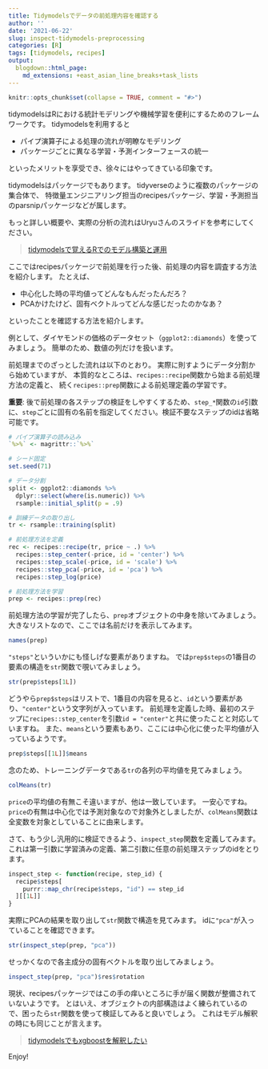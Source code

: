 ```yaml
---
title: Tidymodelsでデータの前処理内容を確認する
author: ''
date: '2021-06-22'
slug: inspect-tidymodels-preprocessing
categories: [R]
tags: [tidymodels, recipes]
output:
  blogdown::html_page:
    md_extensions: +east_asian_line_breaks+task_lists
---
```


```r
knitr::opts_chunk$set(collapse = TRUE, comment = "#>")
```

tidymodelsはRにおける統計モデリングや機械学習を便利にするためのフレームワークです。
tidymodelsを利用すると

- パイプ演算子による処理の流れが明瞭なモデリング
- パッケージごとに異なる学習・予測インターフェースの統一

といったメリットを享受でき、徐々にはやってきている印象です。

tidymodelsはパッケージでもあります。
tidyverseのように複数のパッケージの集合体で、
特徴量エンジニアリング担当のrecipesパッケージ、学習・予測担当のparsnipパッケージなどが属します。

もっと詳しい概要や、実際の分析の流れはUryuさんのスライドを参考にしてください。

> [tidymodelsで覚えるRでのモデル構築と運用](https://speakerdeck.com/s_uryu/tidymodels2020)

ここではrecipesパッケージで前処理を行った後、前処理の内容を調査する方法を紹介します。
たとえば、

- 中心化した時の平均値ってどんなもんだったんだろ？
- PCAかけたけど、固有ベクトルってどんな感じだったのかなあ？

といったことを確認する方法を紹介します。

例として、ダイヤモンドの価格のデータセット（`ggplot2::diamonds`）を使ってみましょう。
簡単のため、数値の列だけを扱います。

前処理までのざっとした流れは以下のとおり。
実際に則すようにデータ分割から始めていますが、
本質的なところは、`recipes::recipe`関数から始まる前処理方法の定義と、
続く`recipes::prep`関数による前処理定義の学習です。

**重要**: 後で前処理の各ステップの検証をしやすくするため、`step_*`関数の`id`引数に、`step`ごとに固有の名前を指定してください。検証不要なステップのidは省略可能です。

```r
# パイプ演算子の読み込み
`%>%` <- magrittr::`%>%`

# シード固定
set.seed(71)

# データ分割
split <- ggplot2::diamonds %>%
  dplyr::select(where(is.numeric)) %>%
  rsample::initial_split(p = .9)

# 訓練データの取り出し
tr <- rsample::training(split)

# 前処理方法を定義
rec <- recipes::recipe(tr, price ~ .) %>%
  recipes::step_center(-price, id = 'center') %>%
  recipes::step_scale(-price, id = 'scale') %>%
  recipes::step_pca(-price, id = 'pca') %>%
  recipes::step_log(price)

# 前処理方法を学習
prep <- recipes::prep(rec)
```

前処理方法の学習が完了したら、`prep`オブジェクトの中身を除いてみましょう。
大きなリストなので、ここでは名前だけを表示してみます。

```r
names(prep)
```

`"steps"`といういかにも怪しげな要素がありますね。
では`prep$steps`の1番目の要素の構造を`str`関数で覗いてみましょう。

```r
str(prep$steps[1L])
```

どうやら`prep$steps`はリストで、1番目の内容を見ると、`id`という要素があり、`"center"`という文字列が入っています。
前処理を定義した時、最初のステップに`recipes::step_center`を引数`id = "center"`と共に使ったことと対応していますね。
また、`means`という要素もあり、ここには中心化に使った平均値が入っているようです。

```r
prep$steps[[1L]]$means
```

念のため、トレーニングデータである`tr`の各列の平均値を見てみましょう。


```r
colMeans(tr)
```

`price`の平均値の有無こそ違いますが、他は一致しています。
一安心ですね。
`price`の有無は中心化では予測対象なので対象外としましたが、`colMeans`関数は全変数を対象としていることに由来します。

さて、もう少し汎用的に検証できるよう、`inspect_step`関数を定義してみます。
これは第一引数に学習済みの定義、第二引数に任意の前処理ステップのidをとります。

```r
inspect_step <- function(recipe, step_id) {
  recipe$steps[
    purrr::map_chr(recipe$steps, "id") == step_id
  ][[1L]]
}
```

実際にPCAの結果を取り出して`str`関数で構造を見てみます。
idに`"pca"`が入っていることを確認できます。

```r
str(inspect_step(prep, "pca"))
```

せっかくなので各主成分の固有ベクトルを取り出してみましょう。

```r
inspect_step(prep, "pca")$res$rotation
```

現状、recipesパッケージではこの手の痒いところに手が届く関数が整備されていないようです。
とはいえ、オブジェクトの内部構造はよく練られているので、困ったら`str`関数を使って検証してみると良いでしょう。
これはモデル解釈の時にも同じことが言えます。

> [tidymodelsでもxgboostを解釈したい](https://blog.atusy.net/2019/10/29/interpret-tidymodels/)

Enjoy!
